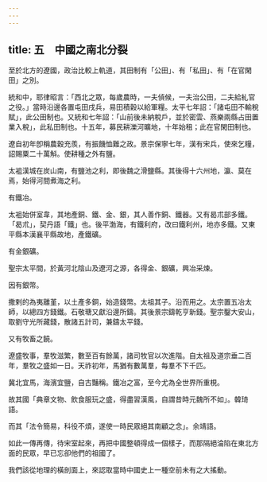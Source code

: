 ```yaml
---
---
---
```

title: 五　中國之南北分裂
---




至於北方的遼國，政治比較上軌道，其田制有「公田」、有「私田」、有「在官閑田」之別。

統和中，耶律昭言：「西北之眾，每歲農時，一夫偵候，一夫治公田，二夫給糺官之役。」當時沿邊各置屯田戌兵，易田積穀以給軍糧。太平七年詔：「諸屯田不輸稅賦」，此公田制也。又統和七年詔：「山前後未納稅戶，並於密雲、燕樂兩縣占田置業入稅」，此私田制也。十五年，募民耕濼河曠地，十年始租；此在官閑田制也。

遼自初年卽稱農穀充羨，有振饑恤難之政。景宗保寧七年，漢有宋兵，使來乞糧，詔賜粟二十萬斛。使耕種之外有鹽。

太袓漢城在炭山南，有鹽池之利，即後魏之滑鹽縣。其後得十六州地，瀛、莫在焉，始得河間煮海之利。

有鐵冶。

太袓始併室韋，其地產銅、鐵、金、銀，其人善作銅、鐵器。又有曷朮部多鐵。「曷朮」，契丹語「鐵」也。後平渤海，有鐵利府，改曰鐵利州，地亦多鐵。又東平縣本漢襄平縣故地，產鐵礦。

有金銀礦。

聖宗太平間，於黃河北陰山及遼河之源，各得金、銀礦，興冶采煉。

因有銀幣。

撒剌的為夷離堇，以土產多銅，始造錢幣。太祖其子。沿而用之。太宗置五冶太師，以總四方錢鐵。石敬瑭又獻沿邊所鑄。其後景宗鑄乾亨新錢。聖宗鑿大安山，取劉守光所藏錢，散諸五計司，兼鑄太平錢。

又有牧畜之饒。

遼盛牧事，羣牧滋繁，數至百有餘萬，諸司牧官以次進階。自太祖及道宗垂二百年，羣牧之盛如一日。天祚初年，馬猶有數萬羣，每羣不下千匹。

冀北宜馬，海濱宜鹽，自古豔稱。鐵冶之富，至今尤為全世界所重梘。

故其國「典章文物、飲食服玩之盛，得盡習漢風，自謂昔時元魏所不如」。韓琦語。

而其「法令簡易，科役不煩，遂使一時民眾絕其南顧之念」。余靖語。

如此一傳再傳，待宋室起來，再把中國整頓得成一個樣子，而那隔絕淪陷在東北方面的民眾，早已忘卻他們的祖國了。

我們該從地理的橫剖面上，來認取當時中國史上一種空前未有之大搖動。